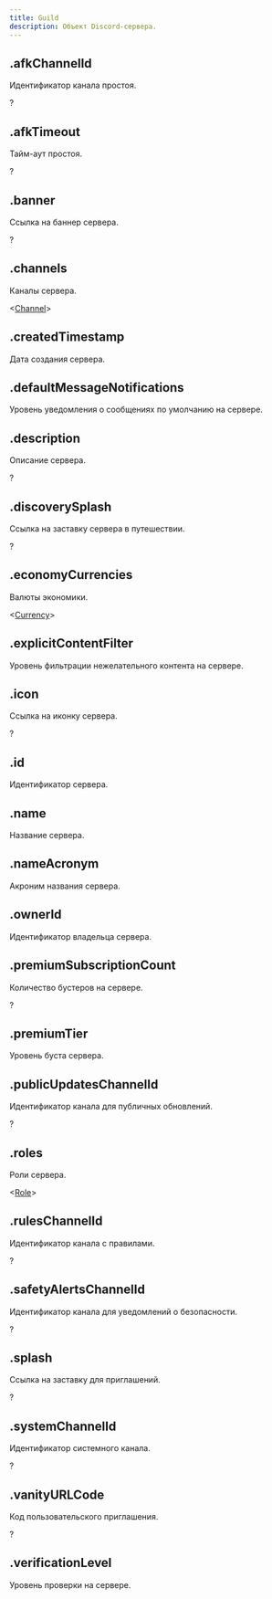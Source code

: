 ```yaml
---
title: Guild
description: Объект Discord-сервера.
---
```


## .afkChannelId

Идентификатор канала простоя.

?<MdnRef dataType="String" />

## .afkTimeout

Тайм-аут простоя.

?<MdnRef dataType="Number" />

## .banner

Ссылка на баннер сервера.

?<MdnRef dataType="String" />

## .channels

Каналы сервера.

<MdnRef dataType="Array" />\<[Channel](channel.mdx)>

## .createdTimestamp

Дата создания сервера.

<MdnRef dataType="Number" />

## .defaultMessageNotifications

Уровень уведомления о сообщениях по умолчанию на сервере.

<MdnRef dataType="Number" />

## .description

Описание сервера.

?<MdnRef dataType="String" />

## .discoverySplash

Ссылка на заставку сервера в путешествии.

?<MdnRef dataType="String" />

## .economyCurrencies

Валюты экономики.

<MdnRef dataType="Array" />\<[Currency](currency.mdx)>

## .explicitContentFilter

Уровень фильтрации нежелательного контента на сервере.

<MdnRef dataType="Number" />

## .icon

Ссылка на иконку сервера.

?<MdnRef dataType="String" />

## .id

Идентификатор сервера.

<MdnRef dataType="String" />

## .name

Название сервера.

<MdnRef dataType="String" />

## .nameAcronym

Акроним названия сервера.

<MdnRef dataType="String" />

## .ownerId

Идентификатор владельца сервера.

<MdnRef dataType="String" />

## .premiumSubscriptionCount

Количество бустеров на сервере.

?<MdnRef dataType="Number" />

## .premiumTier

Уровень буста сервера.

<MdnRef dataType="Number" />

## .publicUpdatesChannelId

Идентификатор канала для публичных обновлений.

?<MdnRef dataType="String" />

## .roles

Роли сервера.

<MdnRef dataType="Array" />\<[Role](role.mdx)>

## .rulesChannelId

Идентификатор канала с правилами.

?<MdnRef dataType="String" />

## .safetyAlertsChannelId

Идентификатор канала для уведомлений о безопасности.

?<MdnRef dataType="String" />

## .splash

Ссылка на заставку для приглашений.

?<MdnRef dataType="String" />

## .systemChannelId

Идентификатор системного канала.

?<MdnRef dataType="String" />

## .vanityURLCode

Код пользовательского приглашения.

?<MdnRef dataType="String" />

## .verificationLevel

Уровень проверки на сервере.

<MdnRef dataType="Number" />
